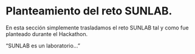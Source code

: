 # Planteamiento del reto SUNLAB.

En esta sección simplemente trasladamos el reto SUNLAB tal y como fue planteado durante el Hackathon. 

"SUNLAB es un laboratorio..."


